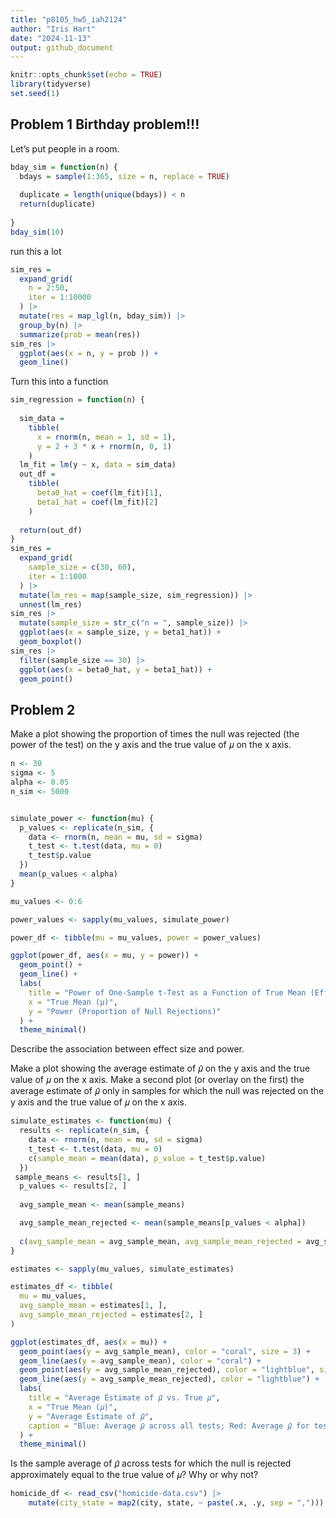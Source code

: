```yaml
---
title: "p8105_hw5_iah2124"
author: "Iris Hart"
date: "2024-11-13"
output: github_document
---
```


```r
knitr::opts_chunk$set(echo = TRUE)
library(tidyverse)
set.seed(1)
```

## Problem 1 Birthday problem!!!
Let's put people in a room.
```r
bday_sim = function(n) {
  bdays = sample(1:365, size = n, replace = TRUE)
  
  duplicate = length(unique(bdays)) < n
  return(duplicate)
  
}
bday_sim(10)
```
run this a lot
```r
sim_res = 
  expand_grid(
    n = 2:50,
    iter = 1:10000
  ) |> 
  mutate(res = map_lgl(n, bday_sim)) |> 
  group_by(n) |> 
  summarize(prob = mean(res))
sim_res |> 
  ggplot(aes(x = n, y = prob )) + 
  geom_line()
```
Turn this into a function
```r
sim_regression = function(n) {
  
  sim_data = 
    tibble(
      x = rnorm(n, mean = 1, sd = 1),
      y = 2 + 3 * x + rnorm(n, 0, 1)
    )
  lm_fit = lm(y ~ x, data = sim_data)
  out_df = 
    tibble(
      beta0_hat = coef(lm_fit)[1],
      beta1_hat = coef(lm_fit)[2]
    )
  
  return(out_df)
}
sim_res = 
  expand_grid(
    sample_size = c(30, 60), 
    iter = 1:1000
  ) |> 
  mutate(lm_res = map(sample_size, sim_regression)) |> 
  unnest(lm_res)
sim_res |> 
  mutate(sample_size = str_c("n = ", sample_size)) |> 
  ggplot(aes(x = sample_size, y = beta1_hat)) + 
  geom_boxplot()
sim_res |> 
  filter(sample_size == 30) |> 
  ggplot(aes(x = beta0_hat, y = beta1_hat)) +
  geom_point()
```

## Problem 2
Make a plot showing the proportion of times the null was rejected (the power of the test) on the y axis and the true value of 𝜇 on the x axis. 
```r
n <- 30    
sigma <- 5 
alpha <- 0.05  
n_sim <- 5000


simulate_power <- function(mu) {
  p_values <- replicate(n_sim, {
    data <- rnorm(n, mean = mu, sd = sigma)
    t_test <- t.test(data, mu = 0)
    t_test$p.value
  })
  mean(p_values < alpha)
}

mu_values <- 0:6

power_values <- sapply(mu_values, simulate_power)

power_df <- tibble(mu = mu_values, power = power_values)

ggplot(power_df, aes(x = mu, y = power)) +
  geom_point() +
  geom_line() +
  labs(
    title = "Power of One-Sample t-Test as a Function of True Mean (Effect Size)",
    x = "True Mean (μ)",
    y = "Power (Proportion of Null Rejections)"
  ) +
  theme_minimal()
```
Describe the association between effect size and power.


Make a plot showing the average estimate of 𝜇̂ on the y axis and the true value of 𝜇 on the x axis. Make a second plot (or overlay on the first) the average estimate of 𝜇̂ only in samples for which the null was rejected on the y axis and the true value of 𝜇 on the x axis. 
```r
simulate_estimates <- function(mu) {
  results <- replicate(n_sim, {
    data <- rnorm(n, mean = mu, sd = sigma)
    t_test <- t.test(data, mu = 0)
    c(sample_mean = mean(data), p_value = t_test$p.value)
  })
 sample_means <- results[1, ]
  p_values <- results[2, ]
  
  avg_sample_mean <- mean(sample_means)

  avg_sample_mean_rejected <- mean(sample_means[p_values < alpha])
  
  c(avg_sample_mean = avg_sample_mean, avg_sample_mean_rejected = avg_sample_mean_rejected)
}

estimates <- sapply(mu_values, simulate_estimates)

estimates_df <- tibble(
  mu = mu_values,
  avg_sample_mean = estimates[1, ],
  avg_sample_mean_rejected = estimates[2, ]
)

ggplot(estimates_df, aes(x = mu)) +
  geom_point(aes(y = avg_sample_mean), color = "coral", size = 3) +
  geom_line(aes(y = avg_sample_mean), color = "coral") +
  geom_point(aes(y = avg_sample_mean_rejected), color = "lightblue", size = 3) +
  geom_line(aes(y = avg_sample_mean_rejected), color = "lightblue") +
  labs(
    title = "Average Estimate of 𝜇̂ vs. True 𝜇",
    x = "True Mean (𝜇)",
    y = "Average Estimate of 𝜇̂",
    caption = "Blue: Average 𝜇̂ across all tests; Red: Average 𝜇̂ for tests where null was rejected"
  ) +
  theme_minimal()

```
Is the sample average of 𝜇̂ across tests for which the null is rejected approximately equal to the true value of 𝜇? Why or why not?

```r
homicide_df <- read_csv("homicide-data.csv") |>
    mutate(city_state = map2(city, state, ~ paste(.x, .y, sep = ","))) 
```